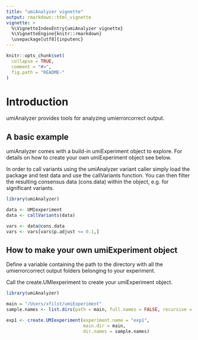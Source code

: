```yaml
---
title: "umiAnalyzer vignette"
output: rmarkdown::html_vignette
vignette: >
  %\VignetteIndexEntry{umiAnalyzer vignette}
  %\VignetteEngine{knitr::rmarkdown}
  \usepackage[utf8]{inputenc}
---
```


```r
knitr::opts_chunk$set(
  collapse = TRUE,
  comment = "#>",
  fig.path = "README-"
)
```

# Introduction

umiAnalyzer provides tools for analyzing umierrorcorrect output. 

## A basic example

umiAnalyzer comes with a build-in umiExperiment object to explore. For details on how to create your
own umiExperiment object see below.

In order to call variants using the umiAnalyzer variant caller simply load the package and test data
and use the callVariants function. You can then filter the resulting consensus data (cons.data) within
the object, e.g. for significant variants.

```r
library(umiAnalyzer)

data <- UMIexperiment
data <- callVariants(data)

vars <- data@cons.data
vars <- vars[vars$p.adjust <= 0.1,]
```

## How to make your own umiExperiment object

Define a variable containing the path to the directory with all the umierrorcorrect output folders 
belonging to your experiment.

Call the create.UMIexperiment to create your umiExperiment object.

```r
library(umiAnalyzer)

main = "/Users/xfilst/umiExperiment"
sample.names <- list.dirs(path = main, full.names = FALSE, recursive = FALSE)

exp1 <- create.UMIexperiment(experiment.name = "exp1",
                             main.dir = main,
                             dir.names = sample.names)
```
